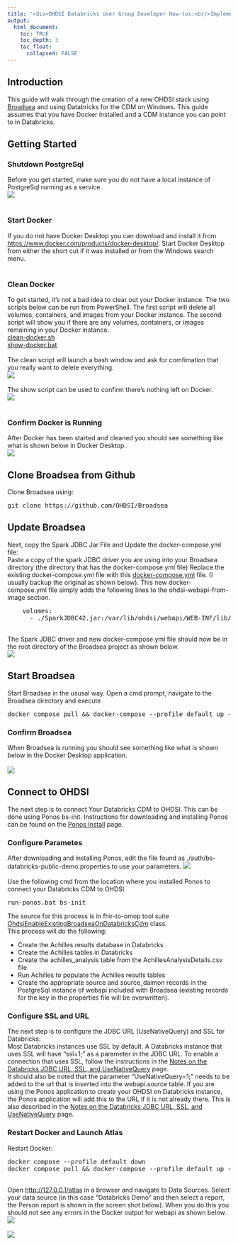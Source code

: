 ---
title: '<div>OHDSI Databricks User Group Developer How-tos:<br/>Implementing OHDSI on Databricks Using Broadsea</div>'
output:
  html_document:
    toc: TRUE
    toc_depth: 3
    toc_float:
      collapsed: FALSE
---

<p>

  <!-- * * *
  *
  * INTRODUCTION
  *
  * * * -->
  <h2>Introduction</h2>
  This guide will walk through the creation of a new OHDSI stack using 
  <a href="https://github.com/OHDSI/Broadsea">Broadsea</a> and using Databricks for the CDM on Windows. 
  This guide assumes that you have Docker installed and a CDM instance you can point to in Databricks. 
  <br/>
  <h2>Getting Started</h2>
  <h3>Shutdown PostgreSql</h3>
  Before you get started, make sure you do not have a local instance of PostgreSql running as a service. 
  <br/>
  <img src="img/developer-how-tos/broadsea/00-check-postgres.png" />
  <br/>
  <br/>
  <h3>Start Docker</h3>
  If you do not have Docker Desktop you can download and install it from 
  <a href="https://www.docker.com/products/docker-desktop/">https://www.docker.com/products/docker-desktop/</a>. 
  Start Docker Desktop from either the short cut if it was installed 
  or from the Windows search menu. 
  <br/>
  <br/>
  <h3>Clean Docker</h3>
  To get started, it's not a bad idea to clear out your Docker instance. 
  The two scripts below can be run from PowerShell. 
  The first script will delete all volumes, containers, and images from your Docker instance. 
  The second script will show you if there are any volumes, containers, or images remaining in your Docker instance.
  <br/>
  <a href="img/developer-how-tos/broadsea/scripts/clean-docker.sh">clean-docker.sh</a>
  <br/>
  <a href="img/developer-how-tos/broadsea/scripts/show-docker.bat">show-docker.bat</a>
  <br/>
  <br/>
  The clean script will launch a bash window and ask for comfimation that you really want to delete everything. 
  <br/>
  <img src="img/developer-how-tos/broadsea/01-clean.png" />
  <br/>
  <br/>
  The show script can be used to confirm there's nothing left on Docker. 
  <br/>
  <img src="img/developer-how-tos/broadsea/02-show.png" />
  <br/>
  <br/>
  <h3>Confirm Docker is Running</h3>
  After Docker has been started and cleaned you should see something like what is shown below in Docker Desktop. 
  <br/>
  <img src="img/developer-how-tos/broadsea/docker-empty.png" />
  <!-- * * *
  *
  * CLONE FROM GITHUB
  *
  * * * -->
  <h2>Clone Broadsea from Github</h2>
  Clone Broadsea using: 
  <br/>
  <pre class="prescrollable">git clone https://github.com/OHDSI/Broadsea</pre>

  <!-- * * *
  *
  * UPDATE BROADSEA
  *
  * * * -->
  <h2>Update Broadsea</h2>
  Next, copy the Spark JDBC Jar File and Update the docker-compose.yml file: 
  <br/>
  Paste a copy of the spark JDBC driver you are using into your Broadsea directory 
  (the directory that has the docker-compose.yml file)
  Replace the existing docker-compose.yml file with this 
  <a download href="img/developer-how-tos/broadsea/scripts/docker-compose.yml">docker-compose.yml</a> file. 
  (I usually backup the original as shown below). 
  This new docker-compose.yml file simply adds the following lines to the ohdsi-webapi-from-image section.
<pre class="prescrollable">
    volumes:
      - ./SparkJDBC42.jar:/var/lib/ohdsi/webapi/WEB-INF/lib/SparkJDBC42.jar
</pre>
  <br/>
  The Spark JDBC driver and new docker-compose.yml file should now be in the root directory of the Broadsea project as shown below. 
  <br/>
  <img src="img/developer-how-tos/broadsea/03-copy-files.png" />

  <!-- * * *
  *
  * START BROADSEA
  *
  * * * -->
  <h2>Start Broadsea</h2>
  Start Broadsea in the ususal way. 
  Open a cmd prompt, navigate to the Broadsea directory and execute 
<pre class="pre-scrollable">
docker compose pull && docker-compose --profile default up -d
</pre>
  
  <h3>Confirm Broadsea</h3>
  When Broadsea is running you should see something like what is shown below in the Docker Desktop application. 
  <br/>
  <br/>
  <img src="img/developer-how-tos/broadsea/docker-broadsea.png" />
  
  <!-- * * *
  *
  * CONNECT TO OHDSI
  *
  * * * -->
  <h2>Connect to OHDSI</h2>
  The next step is to connect Your Databricks CDM to OHDSI. This can be done using Ponos bs-init. 
  Instructions for downloading and installing Ponos can be found on the 
  <a href="./developer-how-tos_ohdsi-on-databricks_ponos-install.html">Ponos Install</a> page. 

  <!-- * * *
  *
  * CONFIGURE PARAMETERS
  *
  * * * -->
  <h3>Configure Parametes</h3>
  After downloading and installing Ponos, edit the file found as ./auth/bs-databricks-public-demo.properties to use your parameters. 
  <img src="img/developer-how-tos/broadsea/07-params.png" />
  <br/><br/>
  Use the following cmd from the location where you installed Ponos to connect your Databricks CDM to OHDSI. 
<pre class="pre-scrollable">
run-ponos.bat bs-init
</pre>
  The source for this process is in fhir-to-omop tool suite 
  <a href="https://github.com/NACHC-CAD/fhir-to-omop/blob/main/src/main/java/org/nachc/tools/fhirtoomop/tools/databricks/OhdsiEnableExistingBroadseaOnDatabricksCdm.java">OhdsiEnableExistingBroadseaOnDatabricksCdm</a> class. 
  <br/>
  This process will do the following:
  <ul>
    <li>
      Create the Achilles results database in Databricks
    </li>
    <li>
      Create the Achilles tables in Databricks
    </li>
    <li>
      Create the achilles_analysis table from the AchillesAnalysisDetails.csv file
    </li>
    <li>
      Run Achilles to populate the Achilles results tables
    </li>
    <li>
      Create the appropriate source and source_daimon records in the PostgreSql instance of webapi included with Broadsea 
      (existing records for the key in the properties file will be overwritten). 
    </li>
  </ul>

  <!-- 
  * 
  * CONFIGURE SSL 
  *
  * -->
  <h3>Configure SSL and URL</h3>
  The next step is to configure the JDBC URL (UseNativeQuery) and SSL for Databricks:
  <br/>
  Most Databricks instances use SSL by default. 
  A Databricks instance that uses SSL will have "ssl=1;" as a parameter in the JDBC URL. 
  To enable a connection that uses SSL, follow the instructions in the 
  <a href="./developer-how-tos_ohdsi-on-databricks-url.html">Notes on the Databricks JDBC URL, SSL, and UseNativeQuery</a> page. 
  <br/>
  It should also be noted that the parameter "UseNativeQuery=1;" needs to be added to the url that is inserted into the webapi.source table. 
  If you are using the Ponos application to create your OHDSI on Databricks instance, the Ponos application will add this to the URL if it is not already there. 
  This is also described in the 
  <a href="./developer-how-tos_ohdsi-on-databricks-url.html">Notes on the Databricks JDBC URL, SSL, and UseNativeQuery</a> page. 

  <!-- 
  * 
  * RESTART DOCKER AND LAUNCH ATLAS
  *
  * -->
  <h3>Restart Docker and Launch Atlas</h3>
  Restart Docker:
<pre class="prescrollable">
docker compose --profile default down 
docker compose pull && docker-compose --profile default up -d
</pre> 
  <br/>
  Open <a href="http://127.0.0.1/atlas">http://127.0.0.1/atlas</a> in a browser and navigate to Data Sources. 
  Select your data source (in this case "Databricks Demo" and then select a report, the Person report is shown in the screen shot below). 
  When you do this you should not see any errors in the Docker output for webapi as shown below. 
  <br/>
  <img src="img/developer-how-tos/broadsea/05-person-report.png" />
  <br/>
  <br/>
  <img src="img/developer-how-tos/broadsea/06-docker-after-loading-reports.png" />
</p>




